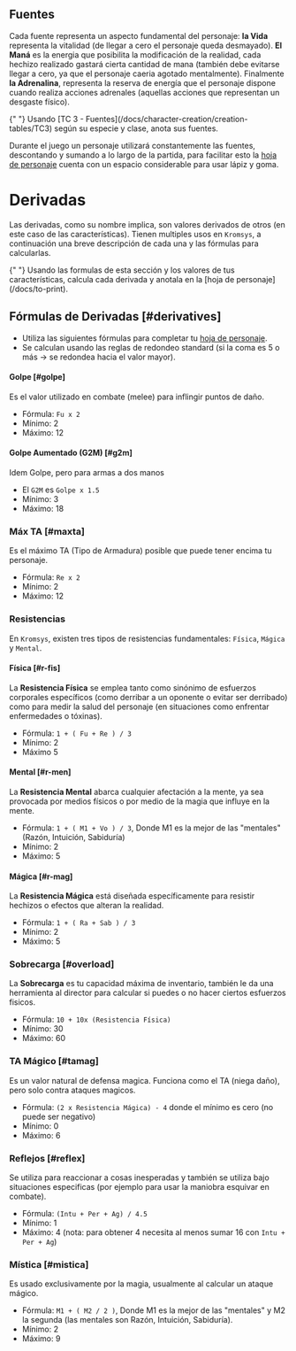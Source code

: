 
## Fuentes

Cada fuente representa un aspecto fundamental del personaje: **la Vida** representa la vitalidad (de
llegar a cero el personaje queda desmayado). **El Maná** es la energia que posibilita la modificación
de la realidad, cada hechizo realizado gastará cierta cantidad de mana (también debe evitarse llegar
a cero, ya que el personaje caeria agotado mentalmente). Finalmente **la Adrenalina**, representa la
reserva de energía que el personaje dispone cuando realiza acciones adrenales (aquellas acciones que
representan un desgaste físico).

<Callout type="info" emoji="✏️">
  {" "}
  Usando [TC 3 - Fuentes](/docs/character-creation/creation-tables/TC3) según su
  especie y clase, anota sus fuentes.
</Callout>

Durante el juego un personaje utilizará constantemente las fuentes, descontando y sumando a lo largo
de la partida, para facilitar esto la [hoja de personaje](/docs/to-print) cuenta con un espacio considerable para
usar lápiz y goma.

# Derivadas

Las derivadas, como su nombre implica, son valores derivados de otros (en este caso de
las características). Tienen multiples usos en `Kromsys`, a continuación una breve descripción de
cada una y las fórmulas para calcularlas.

<Callout type="info" emoji="✏️">
  {" "}
  Usando las formulas de esta sección y los valores de tus características, calcula
  cada derivada y anotala en la [hoja de personaje](/docs/to-print).
</Callout>

## Fórmulas de Derivadas [#derivatives]

- Utiliza las siguientes fórmulas para completar tu [hoja de personaje](/docs/to-print).
- Se calculan usando las reglas de redondeo standard (si la coma es 5 o más -> se redondea hacia el valor mayor).

#### Golpe [#golpe]

Es el valor utilizado en combate (melee) para inflingir puntos de daño.

- Fórmula: `Fu x 2`
- Mínimo: 2
- Máximo: 12

#### Golpe Aumentado (G2M) [#g2m]

Idem Golpe, pero para armas a dos manos

- El `G2M` es `Golpe x 1.5`
- Mínimo: 3
- Máximo: 18

### Máx TA [#maxta]

Es el máximo TA (Tipo de Armadura) posible que puede tener encima tu personaje.

- Fórmula: `Re x 2`
- Mínimo: 2
- Máximo: 12

### Resistencias

En `Kromsys`, existen tres tipos de resistencias fundamentales:
`Física`, `Mágica` y `Mental`.

#### Física [#r-fis]

La **Resistencia Física** se emplea tanto como sinónimo de esfuerzos corporales
específicos (como derribar a un oponente o evitar ser derribado) como para medir
la salud del personaje (en situaciones como enfrentar enfermedades o tóxinas).

- Fórmula: `1 + ( Fu + Re ) / 3`
- Mínimo: 2
- Máximo 5

#### Mental [#r-men]

La **Resistencia Mental** abarca cualquier afectación a la mente, ya sea provocada
por medios físicos o por medio de la magia que influye en la mente.

- Fórmula: `1 + ( M1 + Vo ) / 3`, Donde M1 es la mejor de las "mentales" (Razón, Intuición, Sabiduría)
- Mínimo: 2
- Máximo: 5

#### Mágica [#r-mag]

La **Resistencia Mágica** está diseñada específicamente para resistir hechizos
o efectos que alteran la realidad.

- Fórmula: `1 + ( Ra + Sab ) / 3`
- Mínimo: 2
- Máximo: 5

### Sobrecarga [#overload]

La **Sobrecarga** es tu capacidad máxima de inventario, también le da una herramienta al
director para calcular si puedes o no hacer ciertos esfuerzos fisicos.

- Fórmula: `10 + 10x (Resistencia Física)`
- Mínimo: 30
- Máximo: 60

### TA Mágico [#tamag]

Es un valor natural de defensa magica. Funciona como el TA (niega daño), pero
solo contra ataques magicos.

- Fórmula: `(2 x Resistencia Mágica) - 4` donde el mínimo es cero (no puede ser negativo)
- Mínimo: 0
- Máximo: 6

### Reflejos [#reflex]

Se utiliza para reaccionar a cosas inesperadas y también se utiliza bajo situaciones
especificas (por ejemplo para usar la maniobra esquivar en combate).

- Fórmula: `(Intu + Per + Ag) / 4.5`
- Mínimo: 1
- Máximo: 4 (nota: para obtener 4 necesita al menos sumar 16 con `Intu + Per + Ag`)

### Mística [#mistica]

Es usado exclusivamente por la magia, usualmente al calcular un ataque mágico.

- Fórmula: `M1 + ( M2 / 2 )`, Donde M1 es la mejor de las "mentales" y M2 la segunda (las mentales son Razón, Intuición, Sabiduría).
- Mínimo: 2
- Máximo: 9
